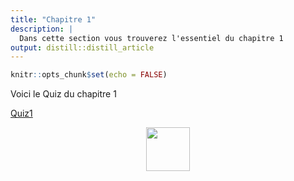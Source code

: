 ```yaml
---
title: "Chapitre 1"
description: |
  Dans cette section vous trouverez l'essentiel du chapitre 1
output: distill::distill_article
---
```


```r
knitr::opts_chunk$set(echo = FALSE)
```
Voici le Quiz du chapitre 1

<a href="https://forms.office.com/Pages/DesignPageV2.aspx?origin=NeoPortalPage&subpage=design&id=TWbW27lO60aZ2FxDuhU8YXtyIxL24E5LgGv3yrGcR75UMVdGWUNUSFlROUEwVFEzRFNHMkdEWDAyNy4u" target="_blank">Quiz1</a>

 

<div style="text-align: center">
<img src="images/qcode1.png" width="70px" min-width="30px" max-width="30px" />
</div>






